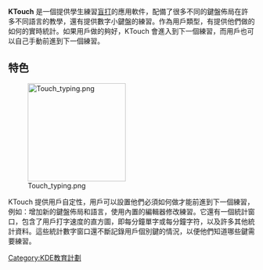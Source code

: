 {{NoteTA|G1=IT|G2=FL}}
{{Infobox software
| name                   = KTouch
| logo                   = Sc-apps-ktouch.svg
| screenshot             = KTouch Typewriting Trainer.png
| screenshot size        = 200px
| caption                = 
| developer              = Håvard Frøiland
| operating_system       = [[跨平台|跨平台]]
| platform               = [[KDE|KDE]]
| genre                  = [[教育|教育]]
| license                = [[GNU通用公共许可证|GNU通用公共许可证]]
| website                = {{URL|https://www.kde.org/applications/education/ktouch/}}
}}
'''KTouch''' 是一個提供學生練習[[盲打|盲打]]的應用軟件，配備了很多不同的鍵盤佈局在許多不同語言的教學，還有提供數字小鍵盤的練習。作為用戶類型，有提供他們做的如何的實時統計。如果用戶做的夠好，KTouch 會進入到下一個練習，而用戶也可以自己手動前進到下一個練習。

== 特色 ==
[[File:Touch_typing.png|200px]]

KTouch 提供用戶自定性，用戶可以設置他們必須如何做才能前進到下一個練習，例如：增加新的鍵盤佈局和語言，使用內置的編輯器修改練習。它還有一個統計窗口，包含了用戶打字速度的直方圖，即每分鐘單字或每分鐘字符，以及許多其他統計資料。這些統計數字窗口還不斷記錄用戶個別鍵的情況，以便他們知道哪些鍵需要練習。

{{KDE}}

[[Category:KDE教育計劃|Category:KDE教育計劃]]